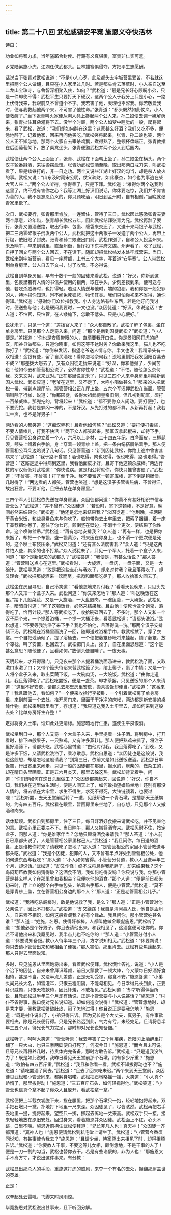 ```yaml
---
---
---
```

title: 第二十八回 武松威镇安平寨 施恩义夺快活林
---

诗曰：

功业如将智力求，当年盗跖合封侯。行藏有义真堪羡，富贵非仁实可羞。

乡党陆梁施小虎，江湖任侠武都头。巨林雄寨俱侵夺，方把平生志愿酬。

话说当下张青对武松说道：“不是小人心歹，此及都头去牢城营里受苦，不若就这里把两个公人做翻，且只在小人家里过几时。若是都头肯去落草时，小人亲自送至二龙山宝珠寺，与鲁智深相聚入伙，如何？”武松道：“最是兄长好心顾盼小弟，只是一件却使不得：武松平生只要打天下硬汉，这两个公人于我分上只是小心，一路上伏侍我来，我跟前又不曾道个不字。我若害了他，天理也不容我。你若敬爱我时，便与我救起他两个来，不可害了他性命。”张青道：“都头既然如此仗义，小人便救醒了。”当下张青叫火家便从剥人凳上搀起两个公人来，孙二娘便去调一碗解药来，张青扯住耳朵灌将下去。没半个时辰，两个公人如梦中睡觉的一般，爬将起来，看了武松，说道：“我们却如何醉在这里？这家甚么好酒？我们又吃不多，便恁地醉了。记着他家，回来再问他买吃。”武松笑将起来，张青、孙二娘也笑，两个公人正不知怎地。那两个火家自去宰杀鸡鹅，煮得熟了，整顿杯盘端正。张青教摆在后面葡萄架下，放了桌凳坐头，张青便邀武松并两个公人到后园内。

武松便让两个公人上面坐了，张青、武松在下面朝上坐了，孙二娘坐在横头。两个汉子轮番斟酒，来往搬摆盘馔。张青劝武松饮酒至晚，取出那两口戒刀来，叫武松看了，果是镔铁打的，非一日之功。两个又说些江湖上好汉的勾当，却是杀人放火的事。武松又说：“山东及时雨宋公明，仗义疏财，如此豪杰，如今也为事逃在柴大官人庄上。”两个公人听得，惊得呆了，只是下拜。武松道：“难得你两个送我到这里了，终不成有害你之心？我等江湖上好汉们说话，你休要吃惊，我们并不肯害为善的人。我不是忘恩负义的，你只顾吃酒，明日到孟州时，自有相谢。”当晚就张青家里歇了。

次日，武松要行，张青那里肯放，一连留住，管待了三日。武松因此感激张青夫妻两个厚意，论年齿，张青却长武松五年，因此武松结拜张青为兄。武松再辞了要行，张青又置酒送路，取出行李、包裹、缠袋来交还了，又送十来两银子与武松，把二三两零碎银子赍发两个公人。武松就把这十两银子一发送了两个公人，再带上行枷，依旧贴了封皮。张青和孙二娘送出门前。武松作别了，自和公人投孟州来。未及晌午，早来到城里，直至州衙，当厅投下东平府文牒。州尹看了，收了武松，自押了回文与两个公人回去，不在话下。随即却把武松帖发本处牢城营来。当日，武松来到牢城营前，看见一座牌额，上书三个大字，写着道“安平寨”。公人带武松到单身房里，公人自去下文书，讨了收管。不必得说。

武松自到单身房里，早有十数个一般的囚徒来看武松，说道：“好汉，你新到这里，包裹里若有人情的书信并使用的银两，取在手头，少刻差拨到来，便可送与他，若吃杀威棒时，也打得轻。若没人情送与他时，端的狼狈。我和你是一般犯罪的人，特地报你知道。岂不闻兔死狐悲，物伤其类。我们只怕你初来不省得，通你得知。”武松道：“感谢你们众位指教我。小人身边略有些东西，若是他好问我讨时，便送些与他；若是硬问我要时，一文也没。”众囚徒道：“好汉，休说这话！古人道：不怕官，只怕管。在人矮檐下，怎敢不低头。只是小心便好。”

说犹未了，只见一个道：“差拨官人来了！”众人都自散了。武松了解了包裹，坐在单身房里。只见那个人走将入来，问道：“那个是新到囚徒武松？”武松道：“小人便是。”差拨道：“你也是安眉带眼的人，直须要我开口说。你是景阳冈打虎的好汉，阳谷县做都头，只道你晓事，如何这等不达时务？你敢来我这里，猫儿也不吃你打了！”武松道：“你倒来发话，指望老爷送人情与你。半文也没！我精拳头有一双相送！金银有些，留了自买酒吃！看你怎地奈何我！没地里倒把我发回阳谷县去不成？”那差拨大怒去了。又有众囚徒走拢来说道：“好汉，你和他强了，少间苦也！他如今去和管营相公说了，必然害你性命！”武松道：“不怕。随他怎么奈何我，文来文对，武来武对。”正在那里说言未了，只见三四个人来单身房里叫唤新到囚人武松。武松应道：“老爷在这里，又不走了，大呼小喝做甚么？”那来的人把武松一带，带到点视厅前。那管营相公正在厅上坐，五六个军汉押武松在当面。管营喝叫除了行枷，说道：“你那囚徒，省得太祖武德皇帝旧制，但凡初到配军，须打一百杀威棒。那兜拕的，背将起来！”武松道：“都不要你众人闹动。要打便打，也不要兜拕。我若是躲闪一棒的，不是好汉。从先打过的都不算，从新再打起！我若叫一声，也不是好男子！”

两边看的人都笑道：“这痴汉弄死！且看他如何熬？”武松又道：“要打便打毒些，不要人情棒儿，打我不快活！”两下众人都笑起来。那军汉拿起棍来，却待下手。只见管营相公身边立着一个人，六尺以上身材，二十四五年纪，白净面皮，三柳髭须，额头上缚着白手帕，身上穿着一领青纱上盖，把一条白绢搭膊络着手。那人便管营相公耳朵边略说了几句话。只见管营道：“新到囚徒武松，你路上途中曾害甚病来？”武松道：“我于路不曾害！酒也吃得，肉也吃得，饭也吃得，路也走得。”管营道：“这厮是途中得病到这里，我看他面皮才好，且寄下他这顿杀威棒。”两边行杖的军汉低低对武松道：“你快说病。这是相公将就你，你快只推曾害便了。”武松道：“不曾害，不曾害！打了倒干净。我不要留这一顿寄库棒，寄下倒是钩肠债，几时得了！”两边看的人都笑。管营也笑道：“想是这汉子多管害热病，不曾得汗，故出狂言。不要听他，且把去禁在单身房里。”

三四个军人引武松依先送在单身房里。众囚徒都问道：“你莫不有甚好相识书信与管营么？”武松道：“并不曾有。”众囚徒道：“若没时，寄下这顿棒，不是好意，晚间必然来结果你。”武松道：“他还是怎地来结果我？”众囚徒道：“他到晚，把两碗干黄仓米饭，和些臭鲞鱼来与你吃了。趁饱带你去土牢里去，把索子捆翻，着一床干藁荐把你卷了，塞住了你七窍，颠倒竖在壁边，不消半个更次，便结果了你性命。这个唤做盆吊。”武松道：“再有怎地安排我？”众人道：“再有一样，也是把你来捆了，却把一个布袋，盛一袋黄沙，将来压在你身上，也不消一个更次便是死的。这个唤土布袋压杀。”武松又问道：“还有甚么法度害我？”众人道：“只是这两件怕人些，其余的也不打紧。”众人说犹未了，只见一个军人，托着一个盒子入来，问道：“那个是新配来的武都头？”武松答道：“我便是，有甚么话说？”那人答道：“管营叫送点心在这里。”武松看时，一大旋酒，一盘肉，一盘子面，又是一大碗汁。武松寻思道：“敢是把这些点心与我吃了，却来对付我？我且落得吃了，却又理会。”武松把那旋酒来一饮而尽，把肉和面都吃尽了。那人收拾家火回去了。

武松坐在房里寻思，自己冷笑道：“看他怎地来对付我？”看看天色晚来，只见头先那个人又顶一个盒子入来。武松问道：“你又来怎地？”那人道：“叫送晚饭在这里。”摆下几般菜蔬，又是一大旋酒，一大盘煎肉，一碗鱼羹，一大碗饭。武松见子，暗暗自忖道：“吃了这顿饭食，必然来结果我。且由他！便死也做个饱鬼，落得吃了，恰再计较。”那人等武松吃了，收拾碗碟回去了。不多时，那个人又和一个汉子两个来，一个提着浴桶，一个提一大桶汤来，看着武松道：“请都头洗浴。”武松想道：“不要等我洗浴了来下手？我也不怕他，且落得洗一洗。”那两个汉子安排倾下汤，武松跳在浴桶里面洗了一回，随即送过浴裙手巾，教武松拭了，穿了衣裳。一个自把残汤倾了，提了浴桶去。一个便把藤簟纱帐将来挂起，铺了藤簟，放个凉枕，叫了安置，也回去了。武松把门关上，拴了，自在里面思想道：“这个是甚么意思？随他便了，且看如何。”放倒头便自睡了。一夜无事。

天明起来，才开得房门，只见夜来那个人提着桶洗面汤进来，教武松洗了面，又取漱口水漱了口；又带个篦头待诏来替武松篦了头，绾上髻子，裹了巾帻；又是一个人将个盒子入来，取出菜蔬下饭，一大碗肉汤，一大碗饭。武松道：“由你走道儿，我且落得吃了。”武松吃罢饭，便是一盏茶。却才茶罢，只见送饭的那个人来请道：“这里不好安歇，请都头去那壁房里安歇，搬茶搬饭却便当。”武松道：“这番来了！我且跟他去，看如何？”一个便来收拾行李被卧，一个引着武松离了单身房里，来到前面一个去处，推开房门来，里面干干净净的床帐，两边都是新安排的桌凳什物。武松来到房里看了，存想道：“我只道送我入土牢里去，却如何来到这般去处？比单身房好生齐整！”

定拟将身入土牢，谁知此处更清标。施恩暗地行仁惠，遂使生平夙恨消。

武松坐到日中，那个人又将一个大盒子入来，手里提着一注子酒。将到房中，打开看时，排下四般果子，一只熟鸡，又有许多蒸儿。那人便把熟鸡来撕了，将注子里好酒筛下，请都头吃。武松心里忖道：“由他对付我，我且落得吃了。”到晚，又是许多下饭，又请武松洗浴了，乘凉歇息。武松自思道：“众囚徒也是这般说，我也这般想，却是怎地这般请我？”到第三日，依前又是如此送饭送酒。武松那日早饭罢，行出寨里来闲走，只见一般的囚徒都在那里，担水的，劈柴的，做杂工的，却在晴日头里晒着。正是五六月炎天，那里去躲这热。武松却背叉着手，问道：“你们却如何在这日头里做工？”众囚徒都笑起来，回说道：“好汉，你自不知，我们拨在这里做生活时，便是人间天上了，如何敢指望嫌热坐地！还别有那没人情的，将去锁在大牢里，求生不得生，求死不得死，大铁链锁着，也要过哩！”武松听罢，去天王堂前后转了一遭，见纸炉边一个青石墩，是插那天王纸旗的，约有四五百斤。武松看在眼里，暂回房里来坐地了，自存想，只见那个人又搬酒和肉来。

话休絮烦。武松自到那房里，住了三日。每日好酒好食搬来请武松吃，并不见害他的意。武松心里正委决不下。当日晌午，那人又搬将酒食来。武松忍耐不住，按定盒子，问那人道：“你是谁家伴当？怎地只顾将酒食来请我？”那人答道：“小人前日已禀都头说了，人是管营相公家里梯己人。”武松道：“我且问你，每日送的酒食，正是谁教你将来？请我吃了怎地？”那人道：“是管营相公的家里小管营教送与都头吃。”武松道：“我是个囚徒，犯罪的人，又不曾有半点好处到管营相公处，他如何送东西与我吃？”那人道：“小人如何省得。小管营分付道，教小人且送半年三个月，却说话。”武松道：“却又作怪！终不成将息得我肥胖了，却来结果我？这个鸟闷葫芦教我如何猜得破？这酒食不明，我如何吃得安稳？你只说与我，你那小管营是甚么样人？在那里曾和我相会？我便吃他的酒食。”那个人道：“便是前日都头初来时，厅上立的那个白手帕包头，络着右手那人，便是小管营。”武松道：“莫不是穿青纱上盖，立在管营相公身边的那个人？”那人道：“正是老管营相公儿子。”

武松道：“我待吃杀威棒时，敢是他说救了我，是么？”那人道：“正是小管营对他父亲说了，因此不打都头。”武松道：“却又跷蹊！我自是清河县人氏，他自是孟州人，自来素不相识，如何这般看觑我？必有个缘故。我且问你，那小管营姓甚名谁？”那人道：“姓施，名恩。使得好拳棒。人都叫他做金眼彪施恩。”武松听了道：“想他必是个好男子。你且去请他出来，和我相见了，这酒食便可吃你的。你若不请他出来和我厮见时，我半点儿也不吃你的！”那人道：“小管营分付小人道：‘休要说知备细。’教小人待半年三个月，方才说知相见。”武松道：“休要胡说！你只去请小管营出来和我相会了便罢。”那人害怕，那里肯去。武松有些焦躁起来，那人只得去里面说知。

多时，只见施恩从里面跑将出来，看着武松便拜。武松慌忙答礼，说道：“小人是个治下的囚徒，自来未曾拜识尊颜，前日又蒙救了一顿大棒，今又蒙每日好酒好食相待，甚是不当。又没半点儿差遣，正是无功受禄，寝食不安。”施恩答道：“小弟久闻兄长大名，如雷灌耳，只恨云程阻隔，不能勾相见。今日幸得兄长到此，正要拜识威颜，只恨无物款待，因此怀羞，不敢相见。”武松问道：“却才听得伴当所说，且教武松过半年三个月却有话说，正是小管营要与小人说甚话？”施恩道：“村仆不省得事，脱口便对兄长说知道。却如何造次说得！”武松道：“管营恁地时，却是秀才耍，倒教武松鳖破肚皮，闷了怎地过得！你且说正是要我怎地？”施恩道：“既是村仆说出了，小弟只得告诉。因为兄长是个大丈夫，真男子，有件事欲要相央，除是兄长便行得。只是兄长路远到此，气力有亏，未经完足。且请将息半年三五个月，待兄长气力完足，那时却对兄长说知备细。”

武松听了，呵呵大笑道：“管营听禀：我去年害了三个月疟疾，景阳冈上酒醉里打翻了一只大虫，也只三拳两脚便自打死了，何况今日！”施恩道：“而今且未可说。且等兄长再将养几时，待贵体完完备备，那时方敢告诉。”武松道：“只是道我没气力了！既是如此说时，我昨日看见天王堂前那个石墩，约有多少斤重？”施恩道：“敢怕有四五百斤重。”武松道：“我且和你看一看，武松不知拔得动也不？”施恩道：“请吃罢酒了同去。”武松道：“且去了回来吃未迟。”两个来到天王堂前，众囚徒见武松和小管营同来，都躬身唱喏。武松把石墩略摇一摇，大笑道：“小人真个娇惰了，那里拔得动！”施恩道：“三五百斤石头，如何轻视得他。”武松笑道：“小管营也信真个拿不起？你众人且躲开，看武松拿一拿。”

武松便把上半截衣裳脱下来，拴在腰里，把那个石墩只一抱，轻轻地抱将起来。双手把石墩只一撇，扑地打下地里一尺来深。众囚徒见了，尽皆骇然。武松再把右手去地里一提，提将起来，望空只一掷，掷起去离地一丈来高。武松双手只一接，接来轻轻地放在原旧安处。回过身来，看着施恩并众囚徒。武松面上不红，心头不跳，口里不喘。施恩近前抱住武松便拜道：“兄长非凡人也！真天神！”众囚徒一齐都拜道：“真神人也！”施恩便请武松到私宅堂上请坐了。武松道：“小管营今番须同说知，有甚事使令我去？”施恩道：“且请少坐，待家尊出来相见了时，却得相烦告诉。”武松道：“你要教人干事，不要这等儿女相，颠倒恁地，不是干事的人了！便是一刀一割的勾当，武松也替你去干。若是有些谄佞的，非为人也！”那施恩叉手不离方寸，才说出这件事来。有分教：

武松显出那杀人的手段，重施这打虎的威风，来夺一个有名的去处，攧翻那厮盖世的英雄。

正是：

双拳起处云雷吼，飞脚来时风雨惊。

毕竟施恩对武松说出甚事来，且下听回分解。
